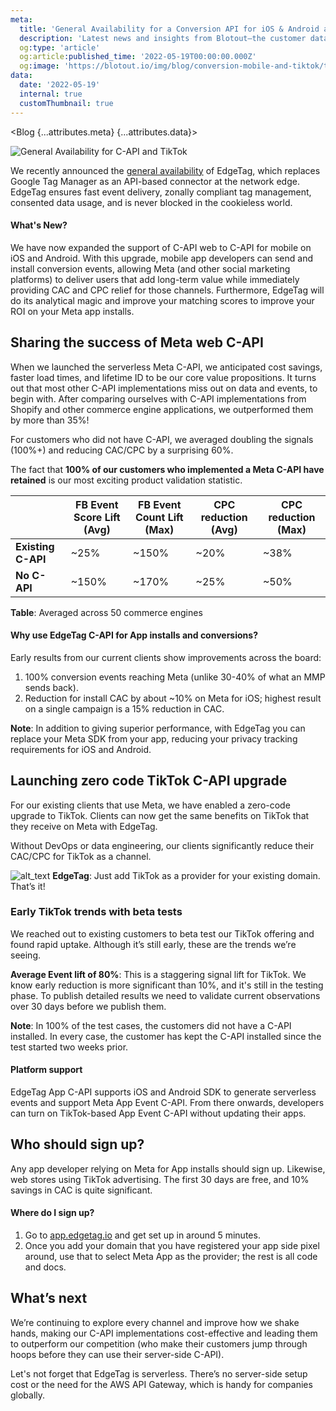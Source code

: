 ```yaml
---
meta:
  title: 'General Availability for a Conversion API for iOS & Android and Serverless TikTok | Blotout'
  description: 'Latest news and insights from Blotout—the customer data platform reimagined for the trusted enterprise.'
  og:type: 'article'
  og:article:published_time: '2022-05-19T00:00:00.000Z'
  og:image: 'https://blotout.io/img/blog/conversion-mobile-and-tiktok/thumbnail.png'
data:
  date: '2022-05-19'
  internal: true
  customThumbnail: true
---
```




<Blog {...attributes.meta} {...attributes.data}>

![General Availability for C-API and TikTok](/img/blog/conversion-mobile-and-tiktok/main.png)

We recently announced the [general availability](https://blotout.io/blog/edgetag-cdn-general-availability) of EdgeTag, which replaces Google Tag Manager as an API-based connector at the network edge. EdgeTag ensures fast event delivery, zonally compliant tag management, consented data usage, and is never blocked in the cookieless world.


#### What's New?
We have now expanded the support of C-API web to C-API for mobile on iOS and Android. With this upgrade, mobile app developers can send and install conversion events, allowing Meta (and other social marketing platforms) to deliver users that add long-term value while immediately providing CAC and CPC relief for those channels. Furthermore, EdgeTag will do its analytical magic and improve your matching scores to improve your ROI on your Meta app installs.

## Sharing the success of Meta web C-API

When we launched the serverless Meta C-API, we anticipated cost savings, faster load times, and lifetime ID to be our core value propositions. It turns out that most other C-API implementations miss out on data and events, to begin with. After comparing ourselves with C-API implementations from Shopify and other commerce engine applications, we outperformed them by more than 35%!

For customers who did not have C-API, we averaged doubling the signals (100%+) and reducing CAC/CPC by a surprising 60%.

The fact that **100% of our customers who implemented a Meta C-API have retained** is our most exciting product validation statistic.

<table>
  <thead>
    <tr>
      <th> </th>
      <th>FB Event Score Lift (Avg)</th>
      <th>FB Event Count Lift (Max)</th>
      <th>CPC reduction (Avg)</th>
      <th>CPC reduction (Max)</th>
    </tr>
  </thead>
  <tbody>
    <tr>
      <td><b>Existing C-API</b></td>
      <td>~25%</td>
      <td>~150%</td>
      <td>~20%</td>
      <td>~38%</td>
    </tr>
    <tr>
      <td><b>No C-API</b></td>
      <td>~150%</td>
      <td>~170%</td>
      <td>~25%</td>
      <td>~50%</td>
    </tr>
  </tbody>
</table>
<span className='caption'><b>Table</b>: Averaged across 50 commerce engines</span>


#### Why use EdgeTag C-API for App installs and conversions?

Early results from our current clients show improvements across the board:
1. 100% conversion events reaching Meta (unlike 30-40% of what an MMP sends back).
2. Reduction for install CAC by about ~10% on Meta for iOS; highest result on a single campaign is a 15% reduction in CAC.

<b>Note</b>: In addition to giving superior performance, with EdgeTag you can replace your Meta SDK from your app, reducing your privacy tracking requirements for iOS and Android.

## Launching zero code TikTok C-API upgrade
For our existing clients that use Meta, we have enabled a zero-code upgrade to TikTok. Clients can now get the same benefits on TikTok that they receive on Meta with EdgeTag.

Without DevOps or data engineering, our clients significantly reduce their CAC/CPC for TikTok as a channel.

![alt_text](/img/blog/conversion-mobile-and-tiktok/edgetag.png "edgetag")
<span className='caption'><b>EdgeTag</b>: Just add TikTok as a provider for your existing domain. That’s it!</span>

### Early TikTok trends with beta tests

We reached out to existing customers to beta test our TikTok offering and found rapid uptake. Although it’s still early, these are the trends we’re seeing.

<b>Average Event lift of 80%</b>: This is a staggering signal lift for TikTok. We know early reduction is more significant than 10%, and it's still in the testing phase. To publish detailed results we need to validate current observations over 30 days before we publish them.

<b>Note</b>: In 100% of the test cases, the customers did not have a C-API installed. In every case, the customer has kept the C-API installed since the test started two weeks prior.

#### Platform support
EdgeTag App C-API supports iOS and Android SDK to generate serverless events and support Meta App Event C-API. From there onwards, developers can turn on TikTok-based App Event C-API without updating their apps.


## Who should sign up?

Any app developer relying on Meta for App installs should sign up. Likewise, web stores using TikTok advertising. The first 30 days are free, and 10% savings in CAC is quite significant.

#### Where do I sign up?

1. Go to [app.edgetag.io](https://app.edgetag.io) and get set up in around 5 minutes.
2. Once you add your domain that you have registered your app side pixel around, use that to select Meta App as the provider; the rest is all code and docs.

## What’s next

We’re continuing to explore every channel and improve how we shake hands, making our C-API implementations cost-effective and leading them to outperform our competition (who make their customers jump through hoops before they can use their server-side C-API).

Let's not forget that EdgeTag is serverless. There’s no server-side setup cost or the need for the AWS API Gateway, which is handy for companies globally.

<PrimaryCTA link='https://edgetag.io' rel='next' text='Go to EdgeTag' codify_as='Conversion Mobie and TikTok Blog - EdgeTag Website CTA' />

</Blog>
